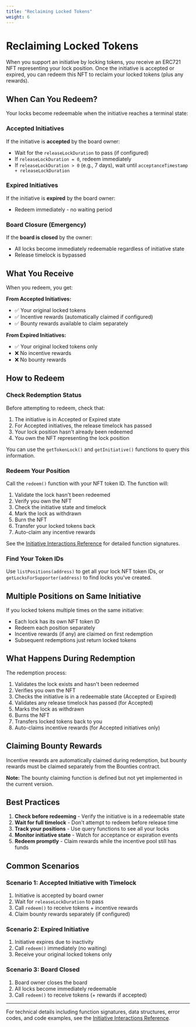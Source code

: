 ```yaml
---
title: "Reclaiming Locked Tokens"
weight: 6
---
```


# Reclaiming Locked Tokens

When you support an initiative by locking tokens, you receive an ERC721 NFT representing your lock position. Once the initiative is accepted or expired, you can redeem this NFT to reclaim your locked tokens (plus any rewards).

## When Can You Redeem?

Your locks become redeemable when the initiative reaches a terminal state:

### Accepted Initiatives

If the initiative is **accepted** by the board owner:
- Wait for the `releaseLockDuration` to pass (if configured)
- If `releaseLockDuration = 0`, redeem immediately
- If `releaseLockDuration > 0` (e.g., 7 days), wait until `acceptanceTimestamp + releaseLockDuration`

### Expired Initiatives

If the initiative is **expired** by the board owner:
- Redeem immediately - no waiting period

### Board Closure (Emergency)

If the **board is closed** by the owner:
- All locks become immediately redeemable regardless of initiative state
- Release timelock is bypassed

## What You Receive

When you redeem, you get:

**From Accepted Initiatives:**
- ✅ Your original locked tokens
- ✅ Incentive rewards (automatically claimed if configured)
- ✅ Bounty rewards available to claim separately

**From Expired Initiatives:**
- ✅ Your original locked tokens only
- ❌ No incentive rewards
- ❌ No bounty rewards

## How to Redeem

### Check Redemption Status

Before attempting to redeem, check that:
1. The initiative is in Accepted or Expired state
2. For Accepted initiatives, the release timelock has passed
3. Your lock position hasn't already been redeemed
4. You own the NFT representing the lock position

You can use the `getTokenLock()` and `getInitiative()` functions to query this information.

### Redeem Your Position

Call the `redeem()` function with your NFT token ID. The function will:
1. Validate the lock hasn't been redeemed
2. Verify you own the NFT
3. Check the initiative state and timelock
4. Mark the lock as withdrawn
5. Burn the NFT
6. Transfer your locked tokens back
7. Auto-claim any incentive rewards

See the [Initiative Interactions Reference](/reference/initiative-interactions#redeeming-locks) for detailed function signatures.

### Find Your Token IDs

Use `listPositions(address)` to get all your lock NFT token IDs, or `getLocksForSupporter(address)` to find locks you've created.

## Multiple Positions on Same Initiative

If you locked tokens multiple times on the same initiative:
- Each lock has its own NFT token ID
- Redeem each position separately
- Incentive rewards (if any) are claimed on first redemption
- Subsequent redemptions just return locked tokens

## What Happens During Redemption

The redemption process:
1. Validates the lock exists and hasn't been redeemed
2. Verifies you own the NFT
3. Checks the initiative is in a redeemable state (Accepted or Expired)
4. Validates any release timelock has passed (for Accepted)
5. Marks the lock as withdrawn
6. Burns the NFT
7. Transfers locked tokens back to you
8. Auto-claims incentive rewards (for Accepted initiatives only)

## Claiming Bounty Rewards

Incentive rewards are automatically claimed during redemption, but bounty rewards must be claimed separately from the Bounties contract.

**Note:** The bounty claiming function is defined but not yet implemented in the current version.

## Best Practices

1. **Check before redeeming** - Verify the initiative is in a redeemable state
2. **Wait for full timelock** - Don't attempt to redeem before release time
3. **Track your positions** - Use query functions to see all your locks
4. **Monitor initiative state** - Watch for acceptance or expiration events
5. **Redeem promptly** - Claim rewards while the incentive pool still has funds

## Common Scenarios

### Scenario 1: Accepted Initiative with Timelock
1. Initiative is accepted by board owner
2. Wait for `releaseLockDuration` to pass
3. Call `redeem()` to receive tokens + incentive rewards
4. Claim bounty rewards separately (if configured)

### Scenario 2: Expired Initiative
1. Initiative expires due to inactivity
2. Call `redeem()` immediately (no waiting)
3. Receive your original locked tokens only

### Scenario 3: Board Closed
1. Board owner closes the board
2. All locks become immediately redeemable
3. Call `redeem()` to receive tokens (+ rewards if accepted)

---

For technical details including function signatures, data structures, error codes, and code examples, see the [Initiative Interactions Reference](/reference/initiative-interactions#redeeming-locks).
